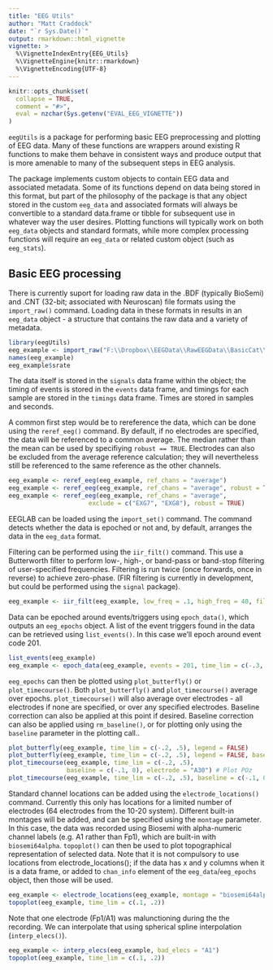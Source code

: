 ```yaml
---
title: "EEG Utils"
author: "Matt Craddock"
date: "`r Sys.Date()`"
output: rmarkdown::html_vignette
vignette: >
  %\VignetteIndexEntry{EEG_Utils}
  %\VignetteEngine{knitr::rmarkdown}
  %\VignetteEncoding{UTF-8}
---
```


```r
knitr::opts_chunk$set(
  collapse = TRUE,
  comment = "#>",
  eval = nzchar(Sys.getenv("EVAL_EEG_VIGNETTE"))
)
```

`eegUtils` is a package for performing basic EEG preprocessing and plotting of EEG data. Many of these functions are wrappers around existing R functions to make them behave in consistent ways and produce output that is more amenable to many of the subsequent steps in EEG analysis.

The package implements custom objects to contain EEG data and associated metadata. Some of its functions depend on data being stored in this format, but part of the philosophy of the package is that any object stored in the custom `eeg_data` and associated formats will always be convertible to a standard data.frame or tibble for subsequent use in whatever way the user desires. Plotting functions will typically work on both `eeg_data` objects and standard formats, while more complex processing functions will require an `eeg_data` or related custom object (such as `eeg_stats`).

## Basic EEG processing

There is currently suport for loading raw data in the .BDF (typically BioSemi) and .CNT (32-bit; associated with Neuroscan) file formats using the `import_raw()` command. Loading data in these formats in results in an `eeg_data` object - a structure that contains the raw data and a variety of metadata.

```r
library(eegUtils)
eeg_example <- import_raw("F:\\Dropbox\\EEGData\\RawEEGData\\BasicCat\\S2B1.bdf")
names(eeg_example)
eeg_example$srate
```

The data itself is stored in the `signals` data frame within the object; the timing of events is stored in the `events` data frame, and timings for each sample are stored in the `timings` data frame. Times are stored in samples and seconds.

A common first step would be to rereference the data, which can be done using the `reref_eeg()` command. By default, if no electrodes are specified, the data will be referenced to a common average. The median rather than the mean can be used by specifiying `robust == TRUE`. Electrodes can also be excluded from the average reference calculation; they will nevertheless still be referenced to the same reference as the other channels.

```r
eeg_example <- reref_eeg(eeg_example, ref_chans = "average")
eeg_example <- reref_eeg(eeg_example, ref_chans = "average", robust = TRUE)
eeg_example <- reref_eeg(eeg_example, ref_chans = "average",
                      exclude = c("EXG7", "EXG8"), robust = TRUE)
```

EEGLAB can be loaded using the `import_set()` command. The command detects whether the data is epoched or not and, by default, arranges the data in the `eeg_data` format.

Filtering can be performed using the `iir_filt()` command. This use a Butterworth filter to perform low-, high-, or band-pass or band-stop filtering of user-specified frequencies. Filtering is run twice (once forwards, once in reverse) to achieve zero-phase. (FIR filtering is currently in development, but could be performed using the `signal` package).

```r
eeg_example <- iir_filt(eeg_example, low_freq = .1, high_freq = 40, filter_order = 3) #specify a bandpass filter
```

Data can be epoched around events/triggers using `epoch_data()`, which outputs an `eeg_epochs` object. A list of the event triggers found in the data can be retrieved using `list_events()`. In this case we’ll epoch around event code 201.

```r
list_events(eeg_example)
eeg_example <- epoch_data(eeg_example, events = 201, time_lim = c(-.3, .75))
```

`eeg_epochs` can then be plotted using `plot_butterfly()` or `plot_timecourse()`. Both `plot_butterfly()` and `plot_timecourse()` average over epochs. `plot_timecourse()` will also average over electrodes - all electrodes if none are specified, or over any specified electrodes. Baseline correction can also be applied at this point if desired. Baseline correction can also be applied using `rm_baseline()`, or for plotting only using the `baseline` parameter in the plotting call..

```r
plot_butterfly(eeg_example, time_lim = c(-.2, .5), legend = FALSE)
plot_butterfly(eeg_example, time_lim = c(-.2, .5), legend = FALSE, baseline = c(-.1, 0))
plot_timecourse(eeg_example, time_lim = c(-.2, .5),
                baseline = c(-.1, 0), electrode = "A30") # Plot POz
plot_timecourse(eeg_example, time_lim = c(-.2, .5), baseline = c(-.1, 0), electrode = "B6") # Plot Fz
```

Standard channel locations can be added using the `electrode_locations()` command. Currently this only has locations for a limited number of electrodes (64 electrodes from the 10-20 system). Different built-in montages will be added, and can be specified using the `montage` parameter. In this case, the data was recorded using Biosemi with alpha-numeric channel labels (e.g. A1 rather than Fp1), which are built-in with `biosemi64alpha`. `topoplot()` can then be used to plot topographical representation of selected data. Note that it is not compulsory to use locations from electrode_locations(); if the data has x and y columns when it is a data frame, or added to `chan_info` element of the `eeg_data`/`eeg_epochs` object, then those will be used.

```r
eeg_example <- electrode_locations(eeg_example, montage = "biosemi64alpha")
topoplot(eeg_example, time_lim = c(.1, .2))
```

Note that one electrode (Fp1/A1) was malunctioning during the the recording. We can interpolate that using spherical spline interpolation (`interp_elecs()`).

```r
eeg_example <- interp_elecs(eeg_example, bad_elecs = "A1")
topoplot(eeg_example, time_lim = c(.1, .2))
```
